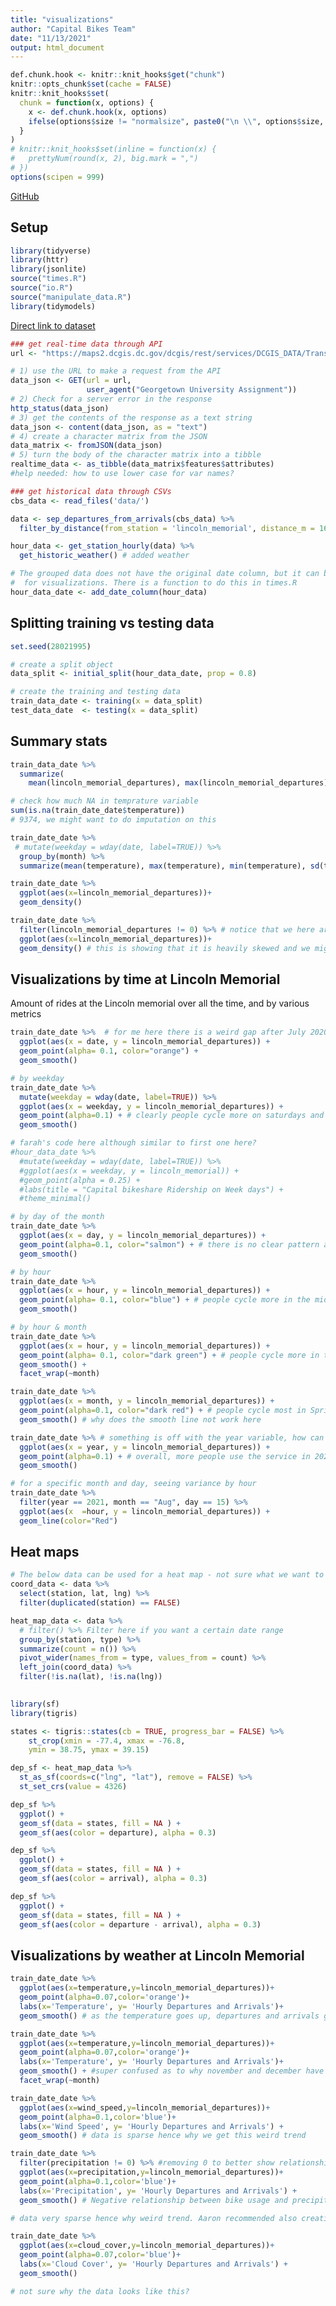```yaml
---
title: "visualizations"
author: "Capital Bikes Team"
date: "11/13/2021"
output: html_document
---
```


```r
def.chunk.hook <- knitr::knit_hooks$get("chunk")
knitr::opts_chunk$set(cache = FALSE)
knitr::knit_hooks$set(
  chunk = function(x, options) {
    x <- def.chunk.hook(x, options)
    ifelse(options$size != "normalsize", paste0("\n \\", options$size, "\n\n", x, "\n\n \\normalsize"), x)
  }
)
# knitr::knit_hooks$set(inline = function(x) {
#   prettyNum(round(x, 2), big.mark = ",")
# })
options(scipen = 999)
```

\begin{center}
\Huge{PPOL 670 | Final Project}

\Huge{Visualizations}
\end{center}

\vspace{0.1in}

[GitHub](https://github.com/elenabagnera/CapitalBikesProject)

## Setup
```r
library(tidyverse)
library(httr)
library(jsonlite)
source("times.R")
source("io.R")
source("manipulate_data.R")
library(tidymodels)
```


[Direct link to dataset](https://s3.amazonaws.com/capitalbikeshare-data/202108-capitalbikeshare-tripdata.zip)

```r

### get real-time data through API
url <- "https://maps2.dcgis.dc.gov/dcgis/rest/services/DCGIS_DATA/Transportation_WebMercator/MapServer/5/query?where=1%3D1&outFields=*&outSR=4326&f=json"

# 1) use the URL to make a request from the API
data_json <- GET(url = url,
                 user_agent("Georgetown University Assignment"))
# 2) Check for a server error in the response
http_status(data_json)
# 3) get the contents of the response as a text string
data_json <- content(data_json, as = "text")
# 4) create a character matrix from the JSON
data_matrix <- fromJSON(data_json)
# 5) turn the body of the character matrix into a tibble
realtime_data <- as_tibble(data_matrix$features$attributes)
#help needed: how to use lower case for var names?

### get historical data through CSVs
cbs_data <- read_files('data/')

data <- sep_departures_from_arrivals(cbs_data) %>%
  filter_by_distance(from_station = 'lincoln_memorial', distance_m = 1600) # added filtering

hour_data <- get_station_hourly(data) %>% 
  get_historic_weather() # added weather

# The grouped data does not have the original date column, but it can be nice
#  for visualizations. There is a function to do this in times.R
hour_data_date <- add_date_column(hour_data)
```

## Splitting training vs testing data

```r
set.seed(28021995)

# create a split object
data_split <- initial_split(hour_data_date, prop = 0.8)

# create the training and testing data
train_data_date <- training(x = data_split)
test_data_date  <- testing(x = data_split)
```

## Summary stats

```r

train_data_date %>%
  summarize(
    mean(lincoln_memorial_departures), max(lincoln_memorial_departures), min(lincoln_memorial_departures), sd(lincoln_memorial_departures)) # how can we get better summary stats? maybe not split by hour?

```


```r

# check how much NA in temprature variable
sum(is.na(train_date_date$temperature)) 
# 9374, we might want to do imputation on this

train_date_date %>%
 # mutate(weekday = wday(date, label=TRUE)) %>%
  group_by(month) %>%
  summarize(mean(temperature), max(temperature), min(temperature), sd(temperature)) 

```

```r

train_date_date %>%
  ggplot(aes(x=lincoln_memorial_departures))+
  geom_density()
```

```r

train_date_date %>%
  filter(lincoln_memorial_departures != 0) %>% # notice that we here are dropping 0s because then the visualization will be much clearer
  ggplot(aes(x=lincoln_memorial_departures))+
  geom_density() # this is showing that it is heavily skewed and we might want to transform our dependent variable in our random forest. Aaron said we should look at Box Cox or Eon Johnson transfomation. Or simple log
```


## Visualizations by time at Lincoln Memorial

Amount of rides at the Lincoln memorial over all the time, and by various metrics

```r

train_date_date %>%  # for me here there is a weird gap after July 2020, not sure why?
  ggplot(aes(x = date, y = lincoln_memorial_departures)) +
  geom_point(alpha= 0.1, color="orange") + 
  geom_smooth()
```

```r
# by weekday
train_date_date %>% 
  mutate(weekday = wday(date, label=TRUE)) %>% 
  ggplot(aes(x = weekday, y = lincoln_memorial_departures)) +
  geom_point(alpha=0.1) + # clearly people cycle more on saturdays and sundays
  geom_smooth()

# farah's code here although similar to first one here?
#hour_data_date %>%
  #mutate(weekday = wday(date, label=TRUE)) %>%
  #ggplot(aes(x = weekday, y = lincoln_memorial)) +
  #geom_point(alpha = 0.25) +
  #labs(title = "Capital bikeshare Ridership on Week days") +
  #theme_minimal()


```

```r
# by day of the month
train_date_date %>% 
  ggplot(aes(x = day, y = lincoln_memorial_departures)) +
  geom_point(alpha=0.1, color="salmon") + # there is no clear pattern across days of the month - aka probably not a good predictor
  geom_smooth()

```

```r

# by hour
train_date_date %>%
  ggplot(aes(x = hour, y = lincoln_memorial_departures)) +
  geom_point(alpha= 0.1, color="blue") + # people cycle more in the middle of the day, like between 1 and 7PM
  geom_smooth()

```

```r

# by hour & month
train_date_date %>%
  ggplot(aes(x = hour, y = lincoln_memorial_departures)) +
  geom_point(alpha= 0.1, color="dark green") + # people cycle more in the middle of the day, like between 1 and 7PM
  geom_smooth() +
  facet_wrap(~month)

```


```r

train_date_date %>% 
  ggplot(aes(x = month, y = lincoln_memorial_departures)) +
  geom_point(alpha=0.1, color="dark red") + # people cycle most in Spring, summer and fall. Suprised that there is no big spike in summer months
  geom_smooth() # why does the smooth line not work here

```


```r

train_date_date %>% # something is off with the year variable, how can we remove the space in the middle?
  ggplot(aes(x = year, y = lincoln_memorial_departures)) +
  geom_point(alpha=0.1) + # overall, more people use the service in 2021 than in 2020
  geom_smooth()

```

```r

# for a specific month and day, seeing variance by hour
train_date_date %>% 
  filter(year == 2021, month == "Aug", day == 15) %>% 
  ggplot(aes(x  =hour, y = lincoln_memorial_departures)) +
  geom_line(color="Red")

```

## Heat maps

```r
# The below data can be used for a heat map - not sure what we want to show though?
coord_data <- data %>% 
  select(station, lat, lng) %>% 
  filter(duplicated(station) == FALSE)

heat_map_data <- data %>% 
  # filter() %>% Filter here if you want a certain date range
  group_by(station, type) %>% 
  summarize(count = n()) %>% 
  pivot_wider(names_from = type, values_from = count) %>% 
  left_join(coord_data) %>% 
  filter(!is.na(lat), !is.na(lng))
  

library(sf)
library(tigris)

states <- tigris::states(cb = TRUE, progress_bar = FALSE) %>% 
    st_crop(xmin = -77.4, xmax = -76.8,
    ymin = 38.75, ymax = 39.15)

dep_sf <- heat_map_data %>% 
  st_as_sf(coords=c("lng", "lat"), remove = FALSE) %>% 
  st_set_crs(value = 4326)

dep_sf %>% 
  ggplot() + 
  geom_sf(data = states, fill = NA ) +
  geom_sf(aes(color = departure), alpha = 0.3)

dep_sf %>% 
  ggplot() + 
  geom_sf(data = states, fill = NA ) +
  geom_sf(aes(color = arrival), alpha = 0.3)

dep_sf %>% 
  ggplot() + 
  geom_sf(data = states, fill = NA ) +
  geom_sf(aes(color = departure - arrival), alpha = 0.3)
```


## Visualizations by weather at Lincoln Memorial

```r


train_date_date %>%
  ggplot(aes(x=temperature,y=lincoln_memorial_departures))+
  geom_point(alpha=0.07,color='orange')+
  labs(x='Temperature', y= 'Hourly Departures and Arrivals')+
  geom_smooth() # as the temperature goes up, departures and arrivals go up

```

```r

train_date_date %>%
  ggplot(aes(x=temperature,y=lincoln_memorial_departures))+
  geom_point(alpha=0.07,color='orange')+
  labs(x='Temperature', y= 'Hourly Departures and Arrivals')+
  geom_smooth() + #super confused as to why november and december have hot temperature?
  facet_wrap(~month)


```



```r

train_date_date %>%
  ggplot(aes(x=wind_speed,y=lincoln_memorial_departures))+
  geom_point(alpha=0.1,color='blue')+
  labs(x='Wind Speed', y= 'Hourly Departures and Arrivals') +
  geom_smooth() # data is sparse hence why we get this weird trend


```

```r

train_date_date %>%
  filter(precipitation != 0) %>% #removing 0 to better show relationship
  ggplot(aes(x=precipitation,y=lincoln_memorial_departures))+
  geom_point(alpha=0.1,color='blue')+
  labs(x='Precipitation', y= 'Hourly Departures and Arrivals') +
  geom_smooth() # Negative relationship between bike usage and precipitation as expected

# data very sparse hence why weird trend. Aaron recommended also creating a variable that dychotomizes rain. 1 if it rains 0 if it doesn't

```


```r

train_date_date %>%
  ggplot(aes(x=cloud_cover,y=lincoln_memorial_departures))+
  geom_point(alpha=0.07,color='blue')+
  labs(x='Cloud Cover', y= 'Hourly Departures and Arrivals') +
  geom_smooth()

# not sure why the data looks like this?

```